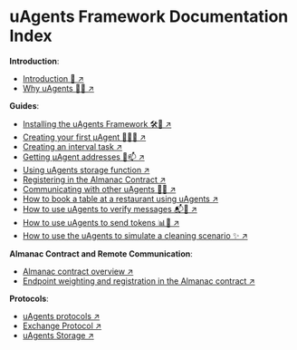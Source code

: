 # uAgents Framework Documentation Index

**Introduction**:

- [Introduction 🚀 ↗️](/concepts/agents/agents.md)
- [Why uAgents 🤔💡 ↗️](/concepts/agents/rationale.md)

**Guides**:

- [Installing the uAgents Framework 🛠️📲 ↗️](/guides/agents/installing-uagent.md)
- [Creating your first μAgent 🤖🧑‍💻 ↗️](/guides/agents/create-a-uagent.md)
- [Creating an interval task ↗️](/guides/agents/interval-task.md)
- [Getting μAgent addresses 🤖📫 ↗️](/guides/agents/getting-uagent-address.md)
- [Using uAgents storage function ↗️](/guides/agents/storage-function.md)
- [Registering in the Almanac Contract ↗️](/guides/agents/register-in-almanac.md)
- [Communicating with other uAgents 📱🤖 ↗️](/guides/agents/communicating-with-other-agents.md)
- [How to book a table at a restaurant using uAgents ↗️](/guides/agents/booking-demo.md)
- [How to use uAgents to verify messages 📬🔐 ↗️](/guides/agents/message-verification.md)
- [How to use uAgents to send tokens 📊💸 ↗️](/guides/agents/send-tokens.md)
- [How to use the uAgents to simulate a cleaning scenario ✨ ↗️](/guides/agents/cleaning-demo.md)

**Almanac Contract and Remote Communication**:

- [Almanac contract overview ↗️](/references/contracts/uagents-almanac/almanac-overview.md)
- [Endpoint weighting and registration in the Almanac contract ↗️](/references/contracts/uagents-almanac/endpoints.md)

**Protocols**:

- [uAgents protocols ↗️](/references/uagents/uagents-protocols/agent-protocols.md)
- [Exchange Protocol ↗️](/references/uagents/uagents-protocols/exchange-protocol.md)
- [uAgents Storage ↗️](/references/uagents/uagents-protocols/storage.md)
